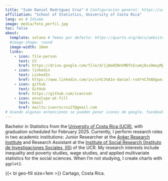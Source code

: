 ```yaml
---
title: "Iván Daniel Rodríguez Cruz" # Configuracion general: https://ucsb-meds.github.io/creating-quarto-websites/
affiliation: "School of Statistics, University of Costa Rica" 
lang: en # Idioma
image: media/foto_perfil.jpg    
toc: false
about: 
  template: solana # Temas por defecto: https://quarto.org/docs/websites/website-about.html#templates
  #image-shape: round
  image-width: 18em
  links:
    - icon: file-person
      text: CV
      href: https://drive.google.com/file/d/1jWaOINnhMDTnIcwmj8ss9moyMpzmacYm/view?usp=sharing
    - icon: linkedin
      text: LinkedIn
      href: https://www.linkedin.com/in/iv%C3%A1n-daniel-rodr%C3%ADguez-cruz-2471a325a/
    - icon: github
      text: GitHub
      href: https://github.com/ivanrodc
    - icon: envelope-at-fill
      text: Email
      href: mailto:ivanrocruz27@gmail.com
# Usando algunas extenciones se pueden poner iconos de google, facebook, etc en el texto: https://quarto.org/docs/extensions/
---
```


Bachelor in Statistics from the [University of Costa Rica (UCR)](https://www.ucr.ac.cr/), with graduation scheduled for February 2025. Currently, I perform research roles in two academic institutions: Junior Researcher at the [Anker Research Institute](https://www.ankerresearchinstitute.org/) and Research Assistant at the [Institute of Social Research (Instituto de Investigaciones Sociales, IIS)](https://iis.ucr.ac.cr/) of the UCR. My research interests include inequality and poverty studies, wage studies, and applied multivariate statistics for the social sciences. When I'm not studying, I create charts with `ggplot2`.

{{< bi geo-fill size=1em >}} Cartago, Costa Rica.
